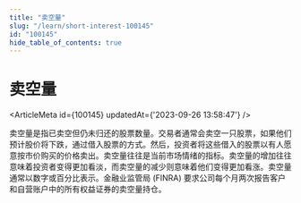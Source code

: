 ```yaml
---
title: "卖空量"
slug: "/learn/short-interest-100145"
id: "100145"
hide_table_of_contents: true
---
```



# 卖空量

<ArticleMeta id={100145} updatedAt={'2023-09-26 13:58:47'} />
<div className='border-solid border-b border-t-0 my-4 border-[var(--ifm-color-gray-300)]' />

卖空量是指已卖空但仍未归还的股票数量。交易者通常会卖空一只股票，如果他们预计股价将下跌，通过借入股票的方式。然后，投资者将这些借入的股票以有人愿意按市价购买的价格卖出。卖空量往往是当前市场情绪的指标。卖空量的增加往往意味着投资者变得更加看淡，而卖空量的减少则意味着他们变得更加看涨。卖空量通常以数字或百分比表示。金融业监管局 (FINRA) 要求公司每个月两次报告客户和自营账户中的所有权益证券的卖空量持仓。
